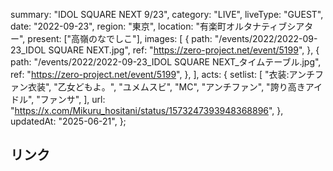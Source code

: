   summary: "IDOL SQUARE NEXT 9/23",
  category: "LIVE",
  liveType: "GUEST",
  date: "2022-09-23",
  region: "東京",
  location: "有楽町オルタナティブシアター",
  present: ["高嶺のなでしこ"],
  images: [
    {
      path: "/events/2022/2022-09-23_IDOL SQUARE NEXT.jpg",
      ref: "https://zero-project.net/event/5199",
    },
    {
      path: "/events/2022/2022-09-23_IDOL SQUARE NEXT_タイムテーブル.jpg",
      ref: "https://zero-project.net/event/5199",
    },
  ],
  acts: {
    setlist: [
      "衣装:アンチファン衣装",
      "乙女どもよ。",
      "ユメムスビ",
      "MC",
      "アンチファン",
      "誇り高きアイドル",
      "ファンサ",
    ],
    url: "https://x.com/Mikuru_hositani/status/1573247393948368896",
  },
  updatedAt: "2025-06-21",
};

## リンク
